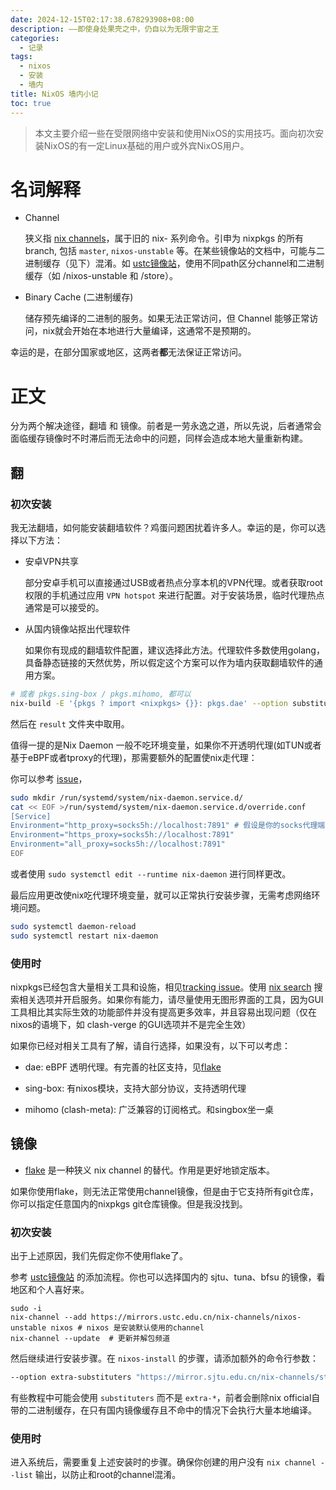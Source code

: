 ```yaml
---
date: 2024-12-15T02:17:38.678293908+08:00
description: ——即使身处果壳之中，仍自以为无限宇宙之王
categories:
  - 记录
tags:
  - nixos
  - 安装
  - 墙内
title: NixOS 墙内小记
toc: true
---
```


> 本文主要介绍一些在受限网络中安装和使用NixOS的实用技巧。面向初次安装NixOS的有一定Linux基础的用户或外宾NixOS用户。

# 名词解释

+ Channel

  狭义指 [nix channels](https://nixos.wiki/wiki/Nix_channels)，属于旧的 nix- 系列命令。引申为 nixpkgs 的所有branch, 包括 `master`, `nixos-unstable` 等。在某些镜像站的文档中，可能与二进制缓存（见下）混淆。如 [ustc镜像站](https://mirrors.ustc.edu.cn/help/nix-channels.html)，使用不同path区分channel和二进制缓存（如 /nixos-unstable 和 /store）。

+ Binary Cache (二进制缓存)

  储存预先编译的二进制的服务。如果无法正常访问，但 Channel 能够正常访问，nix就会开始在本地进行大量编译，这通常不是预期的。

幸运的是，在部分国家或地区，这两者**都**无法保证正常访问。

# 正文

分为两个解决途径，翻墙 和 镜像。前者是一劳永逸之道，所以先说，后者通常会面临缓存镜像时不时滞后而无法命中的问题，同样会造成本地大量重新构建。

## 翻

### 初次安装

我无法翻墙，如何能安装翻墙软件？鸡蛋问题困扰着许多人。幸运的是，你可以选择以下方法：

+ 安卓VPN共享

  部分安卓手机可以直接通过USB或者热点分享本机的VPN代理。或者获取root权限的手机通过应用 `VPN hotspot` 来进行配置。对于安装场景，临时代理热点通常是可以接受的。

+ 从国内镜像站抠出代理软件

  如果你有现成的翻墙软件配置，建议选择此方法。代理软件多数使用golang，具备静态链接的天然优势，所以假定这个方案可以作为墙内获取翻墙软件的通用方案。

```bash
# 或者 pkgs.sing-box / pkgs.mihomo, 都可以
nix-build -E '{pkgs ? import <nixpkgs> {}}: pkgs.dae' --option substituters "https://mirrors.ustc.edu.cn/nix-channels/store"
```

然后在 `result` 文件夹中取用。

值得一提的是Nix Daemon 一般不吃环境变量，如果你不开透明代理(如TUN或者基于eBPF或者tproxy的代理)，那需要额外的配置使nix走代理：

你可以参考 [issue](https://github.com/NixOS/nixpkgs/issues/27535#issuecomment-1178444327)，

```bash
sudo mkdir /run/systemd/system/nix-daemon.service.d/
cat << EOF >/run/systemd/system/nix-daemon.service.d/override.conf  
[Service]
Environment="http_proxy=socks5h://localhost:7891" # 假设是你的socks代理端口
Environment="https_proxy=socks5h://localhost:7891"
Environment="all_proxy=socks5h://localhost:7891"
EOF
```

或者使用 `sudo systemctl edit --runtime nix-daemon` 进行同样更改。

最后应用更改使nix吃代理环境变量，就可以正常执行安装步骤，无需考虑网络环境问题。

```bash
sudo systemctl daemon-reload
sudo systemctl restart nix-daemon
```

### 使用时

nixpkgs已经包含大量相关工具和设施，相见[tracking issue](https://github.com/NixOS/nixpkgs/issues/287770)。使用 [nix search](https://search.nixos.org/options?) 搜索相关选项并开启服务。如果你有能力，请尽量使用无图形界面的工具，因为GUI工具相比其实际生效的功能部件并没有提高更多效率，并且容易出现问题（仅在nixos的语境下，如 clash-verge 的GUI选项并不是完全生效）

如果你已经对相关工具有了解，请自行选择，如果没有，以下可以考虑：

+ dae: eBPF 透明代理。有完善的社区支持，见[flake](https://github.com/daeuniverse/flake.nix)

+ sing-box: 有nixos模块，支持大部分协议，支持透明代理

+ mihomo (clash-meta): 广泛兼容的订阅格式。和singbox坐一桌

## 镜像

+ [flake](https://wiki.nixos.org/wiki/Flakes) 是一种狭义 nix channel 的替代。作用是更好地锁定版本。

<Emph type="note">如果你使用flake，则无法正常使用channel镜像，但是由于它支持所有git仓库，你可以指定任意国内的nixpkgs git仓库镜像。但是我没找到。</Emph>

### 初次安装

出于上述原因，我们先假定你不使用flake了。

参考 [ustc镜像站](https://mirrors.ustc.edu.cn/help/nix-channels.html) 的添加流程。你也可以选择国内的 sjtu、tuna、bfsu 的镜像，看地区和个人喜好来。

```
sudo -i
nix-channel --add https://mirrors.ustc.edu.cn/nix-channels/nixos-unstable nixos # nixos 是安装默认使用的channel
nix-channel --update  # 更新并解包频道
```

然后继续进行安装步骤。在 `nixos-install` 的步骤，请添加额外的命令行参数：

```bash
--option extra-substituters "https://mirror.sjtu.edu.cn/nix-channels/store"
```

<Emph type="note">有些教程中可能会使用 `substituters` 而不是 `extra-*`，前者会删除nix official自带的二进制缓存，在只有国内镜像缓存且不命中的情况下会执行大量本地编译。</Emph>

### 使用时

进入系统后，需要重复上述安装时的步骤。确保你创建的用户没有 `nix channel --list` 输出，以防止和root的channel混淆。
